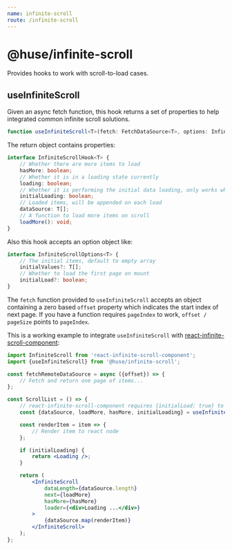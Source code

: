 ```yaml
---
name: infinite-scroll
route: /infinite-scroll
---
```


# @huse/infinite-scroll

Provides hooks to work with scroll-to-load cases.

## useInfiniteScroll

Given an async fetch function, this hook returns a set of properties to help integrated common infinite scroll solutions.

```typescript
function useInfiniteScroll<T>(fetch: FetchDataSource<T>, options: InfiniteScrollOptions<T> = {}): InfiniteScrollHook<T>
```

The return object contains properties:

```typescript
interface InfiniteScrollHook<T> {
    // Whether there are more items to load
    hasMore: boolean;
    // Whether it is in a loading state currently
    loading: boolean;
    // Whether it is performing the initial data loading, only works when initialLoad option is set
    initialLoading: boolean;
    // Loaded items, will be appended on each load
    dataSource: T[];
    // A function to load more items on scroll
    loadMore(): void;
}
```

Also this hook accepts an option object like:

```typescript
interface InfiniteScrollOptions<T> {
    // The initial items, default to empty array
    initialValues?: T[];
    // Whether to load the first page on mount
    initialLoad?: boolean;
}
```

The `fetch` function provided to `useInfiniteScroll` accepts an object containing a zero based `offset` property which indicates the start index of next page. If you have a function requires `pageIndex` to work, `offset / pageSize` points to `pageIndex`.

This is a working example to integrate `useInfiniteScroll` with [react-infinite-scroll-component](https://www.npmjs.com/package/react-infinite-scroll-component):

```jsx
import InfiniteScroll from 'react-infinite-scroll-component';
import {useInfiniteScroll} from '@huse/infinite-scroll';

const fetchRemoteDataSource = async ({offset}) => {
    // Fetch and return one page of items...
};

const ScrollList = () => {
    // react-infinite-scroll-component requires {initialLoad: true} to work
    const {dataSource, loadMore, hasMore, initialLoading} = useInfiniteScroll(fetchRemoteDataSource, {initialLoad: true});

    const renderItem = item => {
        // Render item to react node
    };

    if (initialLoading) {
        return <Loading />;
    }

    return (
        <InfiniteScroll
            dataLength={dataSource.length}
            next={loadMore}
            hasMore={hasMore}
            loader={<div>Loading ...</div>}
        >
            {dataSource.map(renderItem)}
        </InfiniteScroll>
    );
};
```
